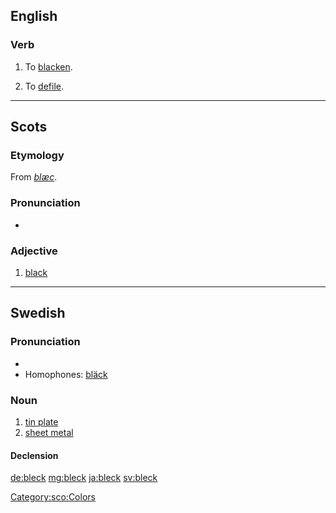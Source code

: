 ==English==

===Verb===
{{en-verb}}

# {{context|obsolete|dialect|lang=en}} To [[blacken]].
# {{context|obsolete|dialect|lang=en}} To [[defile]].
#: {{rfquotek|Wyclif}}

{{Webster 1913}}

----

==Scots==

===Etymology===
From {{etyl|ang|sco}} ''[[blæc]]''.

===Pronunciation===
* {{IPA|/blɛk/|lang=sco}}

===Adjective===
{{colorbox|black}} {{sco-adj|blecker|bleckest}}

# {{context|South Scots|lang=sco}} [[black]]

[[Category:sco:Colors]]


----
==Swedish==

===Pronunciation===
* {{IPA|/blɛk/|lang=sv}}
* Homophones: [[bläck]]

===Noun===
{{sv-noun|n}}

# [[tin plate]]
# [[sheet metal]]

====Declension====
{{sv-noun-irreg-n|2=blecket}}

[[de:bleck]]
[[mg:bleck]]
[[ja:bleck]]
[[sv:bleck]]